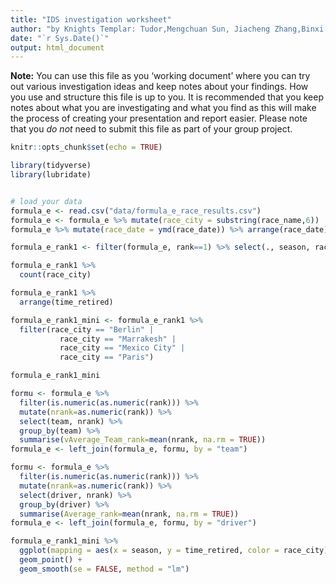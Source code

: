 ```yaml
---
title: "IDS investigation worksheet"
author: "by Knights Templar: Tudor,Mengchuan Sun, Jiacheng Zhang,Binxi Yang"
date: "`r Sys.Date()`"
output: html_document
---
```


**Note:** You can use this file as you 'working document' where you can try out various investigation ideas and keep notes about your findings. How you use and structure this file is up to you. It is recommended that you keep notes about what you are investigating and what you find as this will make the process of creating your presentation and report easier. Please note that you _do not_ need to submit this file as part of your group project.



```r
knitr::opts_chunk$set(echo = TRUE)
```


```r
library(tidyverse)
library(lubridate)



```


```r
# load your data 
formula_e <- read.csv("data/formula_e_race_results.csv")
formula_e <- formula_e %>% mutate(race_city = substring(race_name,6))
formula_e %>% mutate(race_date = ymd(race_date)) %>% arrange(race_date) 

formula_e_rank1 <- filter(formula_e, rank==1) %>% select(., season, race_city, time_retired) %>% arrange(season) 

formula_e_rank1 %>%
  count(race_city)

formula_e_rank1 %>%
  arrange(time_retired)

formula_e_rank1_mini <- formula_e_rank1 %>%
  filter(race_city == "Berlin" | 
           race_city == "Marrakesh" |
           race_city == "Mexico City" |
           race_city == "Paris")

formula_e_rank1_mini
```


```r
formu <- formula_e %>% 
  filter(is.numeric(as.numeric(rank))) %>% 
  mutate(nrank=as.numeric(rank)) %>% 
  select(team, nrank) %>% 
  group_by(team) %>% 
  summarise(vAverage_Team_rank=mean(nrank, na.rm = TRUE))
formula_e <- left_join(formula_e, formu, by = "team")

formu <- formula_e %>% 
  filter(is.numeric(as.numeric(rank))) %>% 
  mutate(nrank=as.numeric(rank)) %>% 
  select(driver, nrank) %>% 
  group_by(driver) %>% 
  summarise(Average_rank=mean(nrank, na.rm = TRUE))
formula_e <- left_join(formula_e, formu, by = "driver")
```
```r

formula_e_rank1_mini %>%
  ggplot(mapping = aes(x = season, y = time_retired, color = race_city)) +
  geom_point() +
  geom_smooth(se = FALSE, method = "lm")

```




